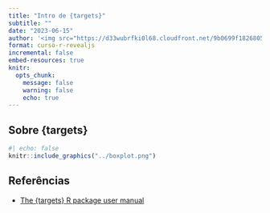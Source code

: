 ```yaml
---
title: "Intro de {targets}"
subtitle: ""
date: "2023-06-15"
author: '<img src="https://d33wubrfki0l68.cloudfront.net/9b0699f18268059bdd2e5c21538a29eade7cbd2b/67e5c/img/logo/cursor1-5.png" width="30%">'
format: curso-r-revealjs
incremental: false
embed-resources: true
knitr:
  opts_chunk: 
    message: false
    warning: false
    echo: true
---
```


## Sobre {targets}

```r
#| echo: false
knitr::include_graphics("../boxplot.png")
```


## Referências

- [The {targets} R package user manual](https://books.ropensci.org/targets/)


